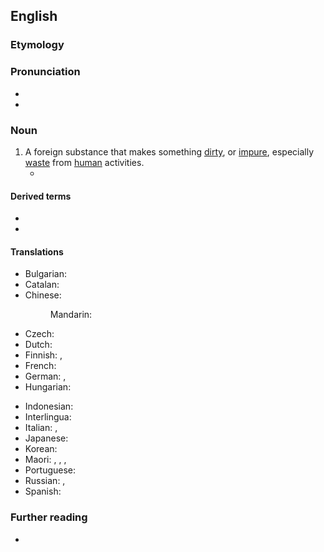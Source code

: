 ==English==

===Etymology===
{{suf|en|pollute|ant}}

=== Pronunciation ===
* {{IPA|en|/pəˈl(j)uːtənt/}}
* {{audio|en|En-us-pollutant.oga|Audio (US)}}

===Noun===
{{en-noun}}

# A foreign substance that makes something [[dirty]], or [[impure]], especially [[waste]] from [[human]] activities.
#* {{quote-journal|en|title=Airborne Pollutants|work=The New York Times|date=1987-01-20|url=https://www.nytimes.com/1987/01/20/science/science-watch-airborne-pollutants.html|issn=0362-4331|passage=Acid rain forms when water in the atmosphere condenses on particles containing acid-forming '''pollutants''', such as sulfate produced by the burning of fossil fuels and nitrogen oxides from automobile exhausts.}}

====Derived terms====
* {{l|en|micropollutant}}
* {{l|en|persistent organic pollutant}}

====Translations====
{{trans-top|something that pollutes}}
* Bulgarian: {{t|bg|замърсител|m}}
* Catalan: {{t|ca|contaminant|m}}
* Chinese:
*: Mandarin: {{t+|cmn|污染物|tr=wūrǎnwù|sc=Hani}}
* Czech: {{t+|cs|škodlivina|f}}
* Dutch: {{t+|nl|vervuiler|m}}
* Finnish: {{t+|fi|saaste}}, {{t|fi|epäpuhtaus}}
* French: {{t+|fr|polluant|m}}
* German: {{t+|de|Schadstoff|m}}, {{t|de|umweltgefährlicher Stoff|m}}
* Hungarian: {{t|hu|szennyező anyag}}
{{trans-mid}}
* Indonesian: {{t+|id|polutan}}
* Interlingua: {{t|ia|polluente}}
* Italian: {{t|it|[[sostanza]] [[inquinante]]|f}}, {{t+|it|inquinante|m}}
* Japanese: {{t|ja|汚染物質|tr=[[おせんぶっしつ]], osen-busshitsu|sc=Jpan}}
* Korean: {{t|ko|오염물질}}
* Maori: {{t|mi|parawhakakino}}, {{t|mi|parawhakaparu}}, {{t|mi|parakino}}, {{t|mi|paratakakino}}
* Portuguese: {{t|pt|poluente|m}}
* Russian: {{t+|ru|загрязни́тель|m}}, {{t|ru|[[загрязнять|загрязня́ющее]] [[вещество́]]|n}}
* Spanish: {{t|es|contaminante|m}}
{{trans-bottom}}

===Further reading===
* {{pedia}}